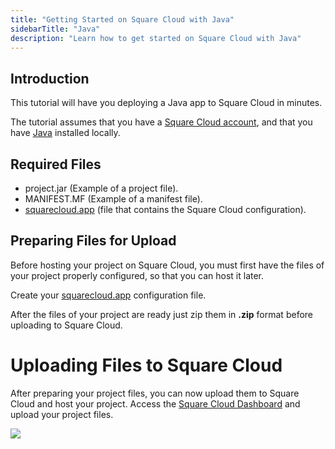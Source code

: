 ```yaml
---
title: "Getting Started on Square Cloud with Java"
sidebarTitle: "Java"
description: "Learn how to get started on Square Cloud with Java"
---
```


## Introduction
This tutorial will have you deploying a Java app to Square Cloud in minutes.

The tutorial assumes that you have a [Square Cloud account](https://squarecloud.app/login), and that you have [Java](https://www.java.com/download/manual.jsp) installed locally.

## Required Files
- project.jar (Example of a project file).
- MANIFEST.MF (Example of a manifest file).
- [squarecloud.app](/getting-started/config-file) (file that contains the Square Cloud configuration).

## Preparing Files for Upload
Before hosting your project on Square Cloud, you must first have the files of your project properly configured, so that you can host it later.

Create your [squarecloud.app](/getting-started/config-file) configuration file.

After the files of your project are ready just zip them in **.zip** format before uploading to Square Cloud.

# Uploading Files to Square Cloud

After preparing your project files, you can now upload them to Square Cloud and host your project.
Access the [Square Cloud Dashboard](https://squarecloud.app/dashboard/upload) and upload your project files.

<Frame>
  <img src="/images/uploading.gif" style={{ borderRadius: "0.5rem" }} />
</Frame>